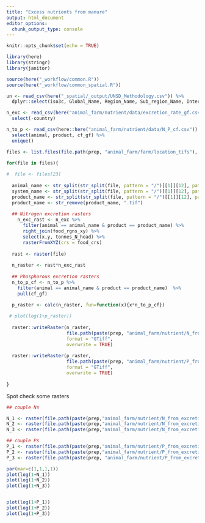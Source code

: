 ```yaml
---
title: "Excess nutrients from manure"
output: html_document
editor_options: 
  chunk_output_type: console
---
```



```r
knitr::opts_chunk$set(echo = TRUE)

library(here)
library(stringr)
library(janitor)

source(here("_workflow/common.R"))
source(here("_workflow/common_spatial.R"))

un <- read_csv(here("_spatial/_output/UNSD_Methodology.csv")) %>% 
  dplyr::select(iso3c, Global_Name, Region_Name, Sub_region_Name, Intermediate_Region_Name)

n_exc <- read_csv(here("animal_farm/nutrient/data/excretion_rate_gf.csv")) %>% 
  select(-country)

n_to_p <- read_csv(here::here("animal_farm/nutrient/data/N_P_cf.csv")) %>% 
  select(animal, product, cf_gf) %>% 
  unique()

```



```r
files <- list.files(file.path(prep, "animal_farm/farm/location_tifs"), full.names = TRUE)

for(file in files){
  
#  file <- files[23]
    
  animal_name <- str_split(str_split(file, pattern = "/")[[1]][12], pattern = "_")[[1]][1]
  system_name <- str_split(str_split(file, pattern = "/")[[1]][12], pattern = "_")[[1]][2]
  product_name <- str_split(str_split(file, pattern = "/")[[1]][12], pattern = "_")[[1]][3]
  product_name <- str_remove(product_name, ".tif")
  
  ## Nitrogen excretion rasters
    n_exc_rast <- n_exc %>%
      filter(animal == animal_name & product == product_name) %>% 
      right_join(food_rgns_xy) %>%
      select(x,y, tonnes_N_head) %>% 
      rasterFromXYZ(crs = food_crs)
  
  rast <- raster(file)
  
  n_raster <- rast*n_exc_rast
  
  ## Phosphorous excretion rasters
  n_to_p_cf <- n_to_p %>%
    filter(animal == animal_name & product == product_name)  %>% 
    pull(cf_gf)

  p_raster <- calc(n_raster, fun=function(x){x*n_to_p_cf})
  
 # plot(log(1+p_raster))
  
  raster::writeRaster(n_raster,
                      file.path(paste(prep, "animal_farm/nutrient/N_from_excretion/", animal_name, "_", system_name, "_", product_name, "_N_excretion.tif", sep = "")),
                      format = "GTiff",
                      overwrite = TRUE)
    
  raster::writeRaster(p_raster,
                      file.path(paste(prep, "animal_farm/nutrient/P_from_excretion/", animal_name, "_", system_name, "_", product_name, "_P_excretion.tif", sep = "")),
                      format = "GTiff",
                      overwrite = TRUE)
  
}

```


Spot check some rasters

```r

## couple Ns

N_1 <- raster(file.path(paste(prep,"animal_farm/nutrient/N_from_excretion/cows_grassland_meat_N_excretion.tif", sep = "")))
N_2 <- raster(file.path(paste(prep,"animal_farm/nutrient/N_from_excretion/chickens_industrial_meat_N_excretion.tif", sep = "")))
N_3 <- raster(file.path(paste(prep,"animal_farm/nutrient/N_from_excretion/sheep_mixed_milk_N_excretion.tif", sep = "")))

## couple Ps
P_1 <- raster(file.path(paste(prep,"animal_farm/nutrient/P_from_excretion/cows_grassland_meat_P_excretion.tif", sep = "")))
P_2 <- raster(file.path(paste(prep,"animal_farm/nutrient/P_from_excretion/chickens_industrial_meat_P_excretion.tif", sep = "")))
P_3 <- raster(file.path(paste(prep, "animal_farm/nutrient/P_from_excretion/sheep_mixed_milk_P_excretion.tif", sep = "")))

par(mar=c(1,1,1,1))
plot(log(1+N_1))
plot(log(1+N_2))
plot(log(1+N_3))


plot(log(1+P_1))
plot(log(1+P_2))
plot(log(1+P_3))



```




